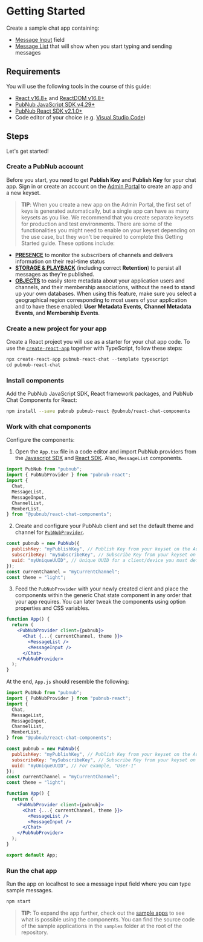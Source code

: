 
<Meta title="Introduction/Getting Started" />

# Getting Started

Create a sample chat app containing:

- [Message Input](https://pubnub.github.io/react-chat-components/docs/?path=/docs/components-message-input--default)
  field
- [Message List](https://pubnub.github.io/react-chat-components/docs/?path=/docs/components-member-list--default)
  that will show when you start typing and sending messages

## Requirements

You will use the following tools in the course of this guide:

- [React v16.8+](https://www.npmjs.com/package/react/v/16.8.0) and
  [ReactDOM v16.8+](https://www.npmjs.com/package/react-dom)
- [PubNub JavaScript SDK v4.29+](https://www.pubnub.com/docs/sdks/javascript/)
- [PubNub React SDK v2.1.0+](https://www.pubnub.com/docs/chat/react/setup)
- Code editor of your choice (e.g. [Visual Studio Code](https://code.visualstudio.com/download))

## Steps

Let's get started!

### Create a PubNub account

Before you start, you need to get **Publish Key** and **Publish Key** for your chat app. Sign in or
create an account on the [Admin Portal](https://dashboard.pubnub.com/) to create an app and a new
keyset.

> **TIP**: When you create a new app on the Admin Portal, the first set of keys is generated
> automatically, but a single app can have as many keysets as you like. We recommend that you create
> separate keysets for production and test environments. There are some of the functionalities you
> might need to enable on your keyset depending on the use case, but they won't be required to
> complete this Getting Started guide. These options include:

- [**PRESENCE**](https://www.pubnub.com/docs/sdks/javascript/api-reference/presence) to monitor the
  subscribers of channels and delivers information on their real-time status
- [**STORAGE & PLAYBACK**](https://www.pubnub.com/docs/sdks/javascript/api-reference/storage-and-playback)
  (including correct **Retention**) to persist all messages as they're published.
- [**OBJECTS**](https://www.pubnub.com/docs/sdks/javascript/api-reference/objects) to easily store
  metadata about your application users and channels, and their membership associations, without the
  need to stand up your own databases. When using this feature, make sure you select a geographical
  region corresponding to most users of your application and to have these enabled: **User Metadata
  Events**, **Channel Metadata Events**, and **Membership Events**.

### Create a new project for your app

Create a React project you will use as a starter for your chat app code. To use the
[`create-react-app`](https://create-react-app.dev/) together with TypeScript, follow these steps:

```js
npx create-react-app pubnub-react-chat --template typescript
cd pubnub-react-chat
```

### Install components

Add the PubNub JavaScript SDK, React framework packages, and PubNub Chat Components for React:

```sh
npm install --save pubnub pubnub-react @pubnub/react-chat-components
```

### Work with chat components

Configure the components:

1. Open the `App.tsx` file in a code editor and import PubNub providers from the
   [Javascript SDK](https://www.pubnub.com/docs/sdks/javascript/api-reference/configuration#initialization)
   and [React SDK](https://www.pubnub.com/docs/sdks/javascript/react/api-reference/provider). Also,
   `MessageList` components.

```jsx
import PubNub from "pubnub";
import { PubNubProvider } from "pubnub-react";
import {
  Chat,
  MessageList,
  MessageInput,
  ChannelList,
  MemberList,
} from "@pubnub/react-chat-components";
```

2. Create and configure your PubNub client and set the default theme and channel for
   [`PubNubProvider`](http://localhost:6006/?path=/docs/components-chat-provider--default).

```jsx
const pubnub = new PubNub({
  publishKey: "myPublishKey", // Publish Key from your keyset on the Admin Portal.
  subscribeKey: "mySubscribeKey", // Subscribe Key from your keyset on the Admin Portal.
  uuid: "myUniqueUUID", // Unique UUID for a client/device you must define on your own. For example, "User-1".
});
const currentChannel = "myCurrentChannel";
const theme = "light";
```

3. Feed the `PubNubProvider` with your newly created client and place the components within the
   generic Chat state component in any order that your app requires. You can later tweak the
   components using option properties and CSS variables.

```jsx
function App() {
  return (
    <PubNubProvider client={pubnub}>
      <Chat {...{ currentChannel, theme }}>
        <MessageList />
        <MessageInput />
      </Chat>
    </PubNubProvider>
  );
}
```

At the end, `App.js` should resemble the following:

```jsx
import PubNub from "pubnub";
import { PubNubProvider } from "pubnub-react";
import {
  Chat,
  MessageList,
  MessageInput,
  ChannelList,
  MemberList,
} from "@pubnub/react-chat-components";

const pubnub = new PubNub({
  publishKey: "myPublishKey", // Publish Key from your keyset on the Admin Portal
  subscribeKey: "mySubscribeKey", // Subscribe Key from your keyset on the Admin Portal
  uuid: "myUniqueUUID", // For example, "User-1"
});
const currentChannel = "myCurrentChannel";
const theme = "light";

function App() {
  return (
    <PubNubProvider client={pubnub}>
      <Chat {...{ currentChannel, theme }}>
        <MessageList />
        <MessageInput />
      </Chat>
    </PubNubProvider>
  );
}

export default App;
```

### Run the chat app

Run the app on localhost to see a message input field where you can type sample messages.

```sh
npm start
```

> **TIP**: To expand the app further, check out the
> [sample apps](https://pubnub.github.io/react-chat-components/samples) to see what is possible
> using the components. You can find the source code of the sample applications in the `samples`
> folder at the root of the repository.
